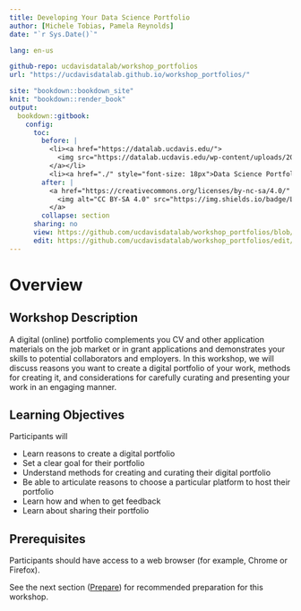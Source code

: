 ```yaml
---
title: Developing Your Data Science Portfolio
author: [Michele Tobias, Pamela Reynolds]
date: "`r Sys.Date()`"

lang: en-us

github-repo: ucdavisdatalab/workshop_portfolios
url: "https://ucdavisdatalab.github.io/workshop_portfolios/"

site: "bookdown::bookdown_site"
knit: "bookdown::render_book"
output:
  bookdown::gitbook:
    config:
      toc:
        before: |
          <li><a href="https://datalab.ucdavis.edu/">
            <img src="https://datalab.ucdavis.edu/wp-content/uploads/2019/07/datalab-logo-full-color-rgb-1.png" style="height: 100%; width: 100%; object-fit: contain" />
          </a></li>
          <li><a href="./" style="font-size: 18px">Data Science Portfolio</a></li>
        after: |
          <a href="https://creativecommons.org/licenses/by-nc-sa/4.0/" target="_blank">
            <img alt="CC BY-SA 4.0" src="https://img.shields.io/badge/License-CC%20BY--NC--SA%204.0-lightgrey.svg" style="float: right; padding-right: 10px;" />
          </a>
        collapse: section
      sharing: no
      view: https://github.com/ucdavisdatalab/workshop_portfolios/blob/master/%s
      edit: https://github.com/ucdavisdatalab/workshop_portfolios/edit/master/%s
---
```


# Overview {-}

## Workshop Description
A digital (online) portfolio complements you CV and other application materials on the job market or in grant applications and demonstrates your skills to potential collaborators and employers.  In this workshop, we will discuss reasons you want to create a digital portfolio of your work, methods for creating it, and considerations for carefully curating and presenting your work in an engaging manner.	

## Learning Objectives
Participants will 

* Learn reasons to create a digital portfolio
* Set a clear goal for their portfolio
* Understand methods for creating and curating their digital portfolio
* Be able to articulate reasons to choose a particular platform to host their portfolio
* Learn how and when to get feedback
* Learn about sharing their portfolio


## Prerequisites
Participants should have access to a web browser (for example, Chrome or Firefox).

See the next section ([Prepare](https://ucdavisdatalab.github.io/workshop_portfolios/prepare.html)) for recommended preparation for this workshop.
